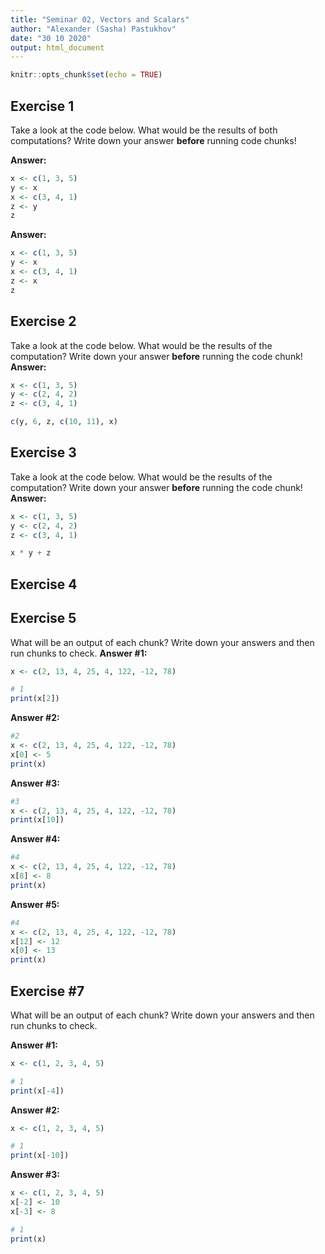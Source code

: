 ```yaml
---
title: "Seminar 02, Vectors and Scalars"
author: "Alexander (Sasha) Pastukhov"
date: "30 10 2020"
output: html_document
---
```


```r
knitr::opts_chunk$set(echo = TRUE)
```

## Exercise 1

Take a look at the code below. What would be the results of both computations? Write down your answer **before** running code chunks!

**Answer:**
```r
x <- c(1, 3, 5)
y <- x
x <- c(3, 4, 1)
z <- y
z
```

**Answer:**
```r
x <- c(1, 3, 5)
y <- x
x <- c(3, 4, 1)
z <- x
z
```


## Exercise 2

Take a look at the code below. What would be the results of the computation? Write down your answer **before** running the code chunk!
**Answer:**

```r
x <- c(1, 3, 5)
y <- c(2, 4, 2)
z <- c(3, 4, 1)

c(y, 6, z, c(10, 11), x)
```

## Exercise 3

Take a look at the code below. What would be the results of the computation? Write down your answer **before** running the code chunk!
**Answer:**

```r
x <- c(1, 3, 5)
y <- c(2, 4, 2)
z <- c(3, 4, 1)

x * y + z
```

## Exercise 4


## Exercise 5
What will be an output of each chunk? Write down your answers and then run chunks to check.
**Answer #1:**
```r
x <- c(2, 13, 4, 25, 4, 122, -12, 78)

# 1
print(x[2])
```
**Answer #2:**
```r
#2
x <- c(2, 13, 4, 25, 4, 122, -12, 78)
x[0] <- 5
print(x)
```
**Answer #3:**
```r
#3
x <- c(2, 13, 4, 25, 4, 122, -12, 78)
print(x[10])
```

**Answer #4:**
```r
#4
x <- c(2, 13, 4, 25, 4, 122, -12, 78)
x[8] <- 8
print(x)
```
**Answer #5:**
```r
#4
x <- c(2, 13, 4, 25, 4, 122, -12, 78)
x[12] <- 12
x[0] <- 13
print(x)
```
## Exercise #7
What will be an output of each chunk? Write down your answers and then run chunks to check.

**Answer #1:**
```r
x <- c(1, 2, 3, 4, 5)

# 1
print(x[-4])
```

**Answer #2:**
```r
x <- c(1, 2, 3, 4, 5)

# 1
print(x[-10])
```

**Answer #3:**
```r
x <- c(1, 2, 3, 4, 5)
x[-2] <- 10
x[-3] <- 8

# 1
print(x)
```
